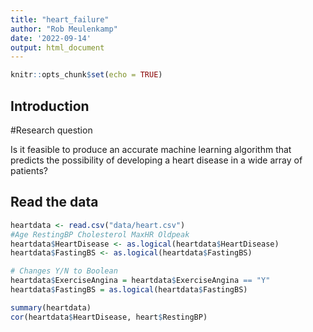 ```yaml
---
title: "heart_failure"
author: "Rob Meulenkamp"
date: '2022-09-14'
output: html_document
---
```


```r
knitr::opts_chunk$set(echo = TRUE)
```


## Introduction


#Research question

Is it feasible to produce an accurate machine learning algorithm that predicts the possibility of developing a heart disease in a wide array of patients? 

## Read the data

```r
heartdata <- read.csv("data/heart.csv")
#Age RestingBP Cholesterol MaxHR Oldpeak
heartdata$HeartDisease <- as.logical(heartdata$HeartDisease)
heartdata$FastingBS <- as.logical(heartdata$FastingBS)
```

```r

# Changes Y/N to Boolean
heartdata$ExerciseAngina = heartdata$ExerciseAngina == "Y"
heartdata$FastingBS = as.logical(heartdata$FastingBS)
```




```r

summary(heartdata)
cor(heartdata$HeartDisease, heart$RestingBP)
```

